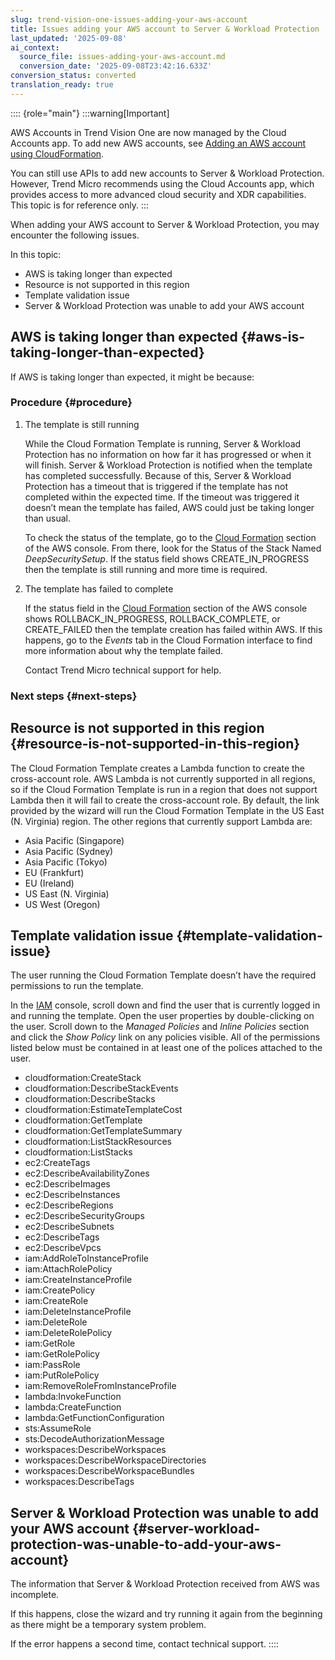 ```yaml
---
slug: trend-vision-one-issues-adding-your-aws-account
title: Issues adding your AWS account to Server & Workload Protection
last_updated: '2025-09-08'
ai_context:
  source_file: issues-adding-your-aws-account.md
  conversion_date: '2025-09-08T23:42:16.633Z'
conversion_status: converted
translation_ready: true
---
```


:::: {role="main"}
:::warning[Important]

AWS Accounts in Trend Vision One are now managed by the Cloud Accounts app. To add new AWS accounts, see [Adding an AWS account using CloudFormation](adding-aws-account.mdx).

You can still use APIs to add new accounts to Server & Workload Protection. However, Trend Micro recommends using the Cloud Accounts app, which provides access to more advanced cloud security and XDR capabilities. This topic is for reference only.
:::

When adding your AWS account to Server & Workload Protection, you may encounter the following issues.

In this topic:

- AWS is taking longer than expected
- Resource is not supported in this region
- Template validation issue
- Server & Workload Protection was unable to add your AWS account

## AWS is taking longer than expected {#aws-is-taking-longer-than-expected}

If AWS is taking longer than expected, it might be because:

### Procedure {#procedure}

1.  The template is still running

    While the Cloud Formation Template is running, Server & Workload Protection has no information on how far it has progressed or when it will finish. Server & Workload Protection is notified when the template has completed successfully. Because of this, Server & Workload Protection has a timeout that is triggered if the template has not completed within the expected time. If the timeout was triggered it doesn’t mean the template has failed, AWS could just be taking longer than usual.

    To check the status of the template, go to the [Cloud Formation](https://console.aws.amazon.com/cloudformation/home?region=us-east-1) section of the AWS console. From there, look for the Status of the Stack Named *DeepSecuritySetup*. If the status field shows CREATE_IN_PROGRESS then the template is still running and more time is required.

2.  The template has failed to complete

    If the status field in the [Cloud Formation](https://console.aws.amazon.com/cloudformation/home?region=us-east-1) section of the AWS console shows ROLLBACK_IN_PROGRESS, ROLLBACK_COMPLETE, or CREATE_FAILED then the template creation has failed within AWS. If this happens, go to the *Events* tab in the Cloud Formation interface to find more information about why the template failed.

    Contact Trend Micro technical support for help.

### Next steps {#next-steps}

## Resource is not supported in this region {#resource-is-not-supported-in-this-region}

The Cloud Formation Template creates a Lambda function to create the cross-account role. AWS Lambda is not currently supported in all regions, so if the Cloud Formation Template is run in a region that does not support Lambda then it will fail to create the cross-account role. By default, the link provided by the wizard will run the Cloud Formation Template in the US East (N. Virginia) region. The other regions that currently support Lambda are:

- Asia Pacific (Singapore)
- Asia Pacific (Sydney)
- Asia Pacific (Tokyo)
- EU (Frankfurt)
- EU (Ireland)
- US East (N. Virginia)
- US West (Oregon)

## Template validation issue {#template-validation-issue}

The user running the Cloud Formation Template doesn’t have the required permissions to run the template.

In the [IAM](https://console.aws.amazon.com/iam/home?region=us-east-1) console, scroll down and find the user that is currently logged in and running the template. Open the user properties by double-clicking on the user. Scroll down to the *Managed Policies* and *Inline Policies* section and click the *Show Policy* link on any policies visible. All of the permissions listed below must be contained in at least one of the polices attached to the user.

- cloudformation:CreateStack
- cloudformation:DescribeStackEvents
- cloudformation:DescribeStacks
- cloudformation:EstimateTemplateCost
- cloudformation:GetTemplate
- cloudformation:GetTemplateSummary
- cloudformation:ListStackResources
- cloudformation:ListStacks
- ec2:CreateTags
- ec2:DescribeAvailabilityZones
- ec2:DescribeImages
- ec2:DescribeInstances
- ec2:DescribeRegions
- ec2:DescribeSecurityGroups
- ec2:DescribeSubnets
- ec2:DescribeTags
- ec2:DescribeVpcs
- iam:AddRoleToInstanceProfile
- iam:AttachRolePolicy
- iam:CreateInstanceProfile
- iam:CreatePolicy
- iam:CreateRole
- iam:DeleteInstanceProfile
- iam:DeleteRole
- iam:DeleteRolePolicy
- iam:GetRole
- iam:GetRolePolicy
- iam:PassRole
- iam:PutRolePolicy
- iam:RemoveRoleFromInstanceProfile
- lambda:InvokeFunction
- lambda:CreateFunction
- lambda:GetFunctionConfiguration
- sts:AssumeRole
- sts:DecodeAuthorizationMessage
- workspaces:DescribeWorkspaces
- workspaces:DescribeWorkspaceDirectories
- workspaces:DescribeWorkspaceBundles
- workspaces:DescribeTags

## Server & Workload Protection was unable to add your AWS account {#server-workload-protection-was-unable-to-add-your-aws-account}

The information that Server & Workload Protection received from AWS was incomplete.

If this happens, close the wizard and try running it again from the beginning as there might be a temporary system problem.

If the error happens a second time, contact technical support.
::::
